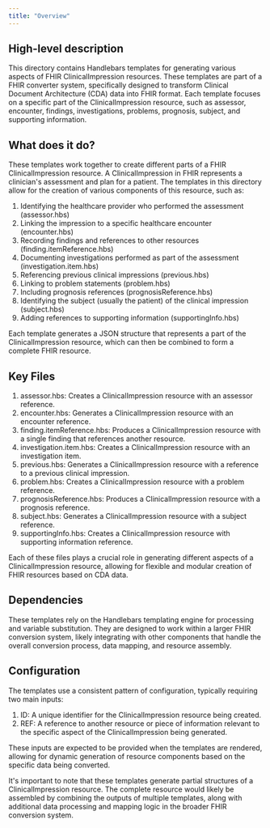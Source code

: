 ```yaml
---
title: "Overview"
---
```


## High-level description
This directory contains Handlebars templates for generating various aspects of FHIR ClinicalImpression resources. These templates are part of a FHIR converter system, specifically designed to transform Clinical Document Architecture (CDA) data into FHIR format. Each template focuses on a specific part of the ClinicalImpression resource, such as assessor, encounter, findings, investigations, problems, prognosis, subject, and supporting information.

## What does it do?
These templates work together to create different parts of a FHIR ClinicalImpression resource. A ClinicalImpression in FHIR represents a clinician's assessment and plan for a patient. The templates in this directory allow for the creation of various components of this resource, such as:

1. Identifying the healthcare provider who performed the assessment (assessor.hbs)
2. Linking the impression to a specific healthcare encounter (encounter.hbs)
3. Recording findings and references to other resources (finding.itemReference.hbs)
4. Documenting investigations performed as part of the assessment (investigation.item.hbs)
5. Referencing previous clinical impressions (previous.hbs)
6. Linking to problem statements (problem.hbs)
7. Including prognosis references (prognosisReference.hbs)
8. Identifying the subject (usually the patient) of the clinical impression (subject.hbs)
9. Adding references to supporting information (supportingInfo.hbs)

Each template generates a JSON structure that represents a part of the ClinicalImpression resource, which can then be combined to form a complete FHIR resource.

## Key Files
1. assessor.hbs: Creates a ClinicalImpression resource with an assessor reference.
2. encounter.hbs: Generates a ClinicalImpression resource with an encounter reference.
3. finding.itemReference.hbs: Produces a ClinicalImpression resource with a single finding that references another resource.
4. investigation.item.hbs: Creates a ClinicalImpression resource with an investigation item.
5. previous.hbs: Generates a ClinicalImpression resource with a reference to a previous clinical impression.
6. problem.hbs: Creates a ClinicalImpression resource with a problem reference.
7. prognosisReference.hbs: Produces a ClinicalImpression resource with a prognosis reference.
8. subject.hbs: Generates a ClinicalImpression resource with a subject reference.
9. supportingInfo.hbs: Creates a ClinicalImpression resource with supporting information reference.

Each of these files plays a crucial role in generating different aspects of a ClinicalImpression resource, allowing for flexible and modular creation of FHIR resources based on CDA data.

## Dependencies
These templates rely on the Handlebars templating engine for processing and variable substitution. They are designed to work within a larger FHIR conversion system, likely integrating with other components that handle the overall conversion process, data mapping, and resource assembly.

## Configuration
The templates use a consistent pattern of configuration, typically requiring two main inputs:

1. ID: A unique identifier for the ClinicalImpression resource being created.
2. REF: A reference to another resource or piece of information relevant to the specific aspect of the ClinicalImpression being generated.

These inputs are expected to be provided when the templates are rendered, allowing for dynamic generation of resource components based on the specific data being converted.

It's important to note that these templates generate partial structures of a ClinicalImpression resource. The complete resource would likely be assembled by combining the outputs of multiple templates, along with additional data processing and mapping logic in the broader FHIR conversion system.